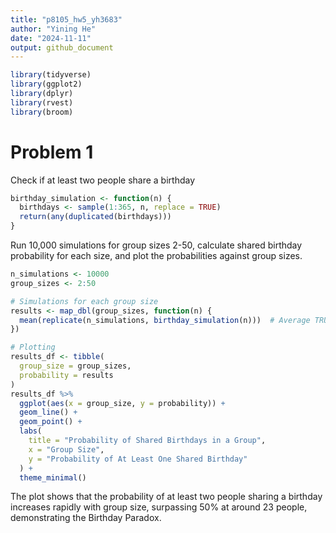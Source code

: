 ```yaml
---
title: "p8105_hw5_yh3683"
author: "Yining He"
date: "2024-11-11"
output: github_document
---
```


```r
library(tidyverse)
library(ggplot2)
library(dplyr)
library(rvest)
library(broom)
```

# Problem 1

Check if at least two people share a birthday
```r
birthday_simulation <- function(n) {
  birthdays <- sample(1:365, n, replace = TRUE) 
  return(any(duplicated(birthdays))) 
}
```


Run 10,000 simulations for group sizes 2-50, calculate shared birthday probability for each size, and plot the probabilities against group sizes.
```r
n_simulations <- 10000
group_sizes <- 2:50

# Simulations for each group size
results <- map_dbl(group_sizes, function(n) {
  mean(replicate(n_simulations, birthday_simulation(n)))  # Average TRUE/FALSE values
})

# Plotting 
results_df <- tibble(
  group_size = group_sizes,
  probability = results
)
results_df %>%
  ggplot(aes(x = group_size, y = probability)) +
  geom_line() +
  geom_point() +
  labs(
    title = "Probability of Shared Birthdays in a Group",
    x = "Group Size",
    y = "Probability of At Least One Shared Birthday"
  ) +
  theme_minimal()
```
The plot shows that the probability of at least two people sharing a birthday increases rapidly with group size, surpassing 50% at around 23 people, demonstrating the Birthday Paradox.